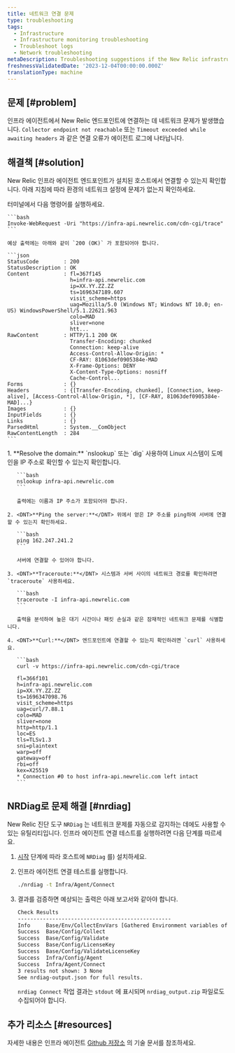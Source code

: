 ```yaml
---
title: 네트워크 연결 문제
type: troubleshooting
tags:
  - Infrastructure
  - Infrastructure monitoring troubleshooting
  - Troubleshoot logs
  - Network troubleshooting
metaDescription: Troubleshooting suggestions if the New Relic infrastructure agent is not able to connect to the New Relic endpoints
freshnessValidatedDate: '2023-12-04T00:00:00.000Z'
translationType: machine
---
```


## 문제 [#problem]

인프라 에이전트에서 New Relic 엔드포인트에 연결하는 데 네트워크 문제가 발생했습니다. `Collector endpoint not reachable` 또는 `Timeout exceeded while awaiting headers` 과 같은 연결 오류가 에이전트 로그에 나타납니다.

## 해결책 [#solution]

New Relic 인프라 에이전트 엔드포인트가 설치된 호스트에서 연결할 수 있는지 확인합니다. 아래 지침에 따라 환경의 네트워크 설정에 문제가 없는지 확인하세요.

<CollapserGroup>
  <Collapser id="windows" title="윈도우">
    터미널에서 다음 명령어를 실행하세요.

    ```bash
    Invoke-WebRequest -Uri "https://infra-api.newrelic.com/cdn-cgi/trace"
    ```

    예상 출력에는 아래와 같이 `200 (OK)` 가 포함되어야 합니다.

    ```json
    StatusCode        : 200
    StatusDescription : OK
    Content           : fl=367f145
                        h=infra-api.newrelic.com
                        ip=XX.YY.ZZ.ZZ
                        ts=1696347189.607
                        visit_scheme=https
                        uag=Mozilla/5.0 (Windows NT; Windows NT 10.0; en-US) WindowsPowerShell/5.1.22621.963
                        colo=MAD
                        sliver=none
                        htt...
    RawContent        : HTTP/1.1 200 OK
                        Transfer-Encoding: chunked
                        Connection: keep-alive
                        Access-Control-Allow-Origin: *
                        CF-RAY: 81063def0905384e-MAD
                        X-Frame-Options: DENY
                        X-Content-Type-Options: nosniff
                        Cache-Control...
    Forms             : {}
    Headers           : {[Transfer-Encoding, chunked], [Connection, keep-alive], [Access-Control-Allow-Origin, *], [CF-RAY, 81063def0905384e-MAD]...}
    Images            : {}
    InputFields       : {}
    Links             : {}
    ParsedHtml        : System.__ComObject
    RawContentLength  : 284
    ```
  </Collapser>

  <Collapser id="linux" title="Linux">
    1. <DNT>**Resolve the domain:**</DNT> `nslookup` 또는 `dig` 사용하여 Linux 시스템이 도메인을 IP 주소로 확인할 수 있는지 확인합니다.

       ```bash
       nslookup infra-api.newrelic.com
       ```

       출력에는 이름과 IP 주소가 포함되어야 합니다.

    2. <DNT>**Ping the server:**</DNT> 위에서 얻은 IP 주소를 ping하여 서버에 연결할 수 있는지 확인하세요.

       ```bash
       ping 162.247.241.2
       ```

       서버에 연결할 수 있어야 합니다.

    3. <DNT>**Traceroute:**</DNT> 시스템과 서버 사이의 네트워크 경로를 확인하려면 `traceroute` 사용하세요.

       ```bash
       traceroute -I infra-api.newrelic.com
       ```

       출력을 분석하여 높은 대기 시간이나 패킷 손실과 같은 잠재적인 네트워크 문제를 식별합니다.

    4. <DNT>**Curl:**</DNT> 엔드포인트에 연결할 수 있는지 확인하려면 `curl` 사용하세요.

       ```bash
       curl -v https://infra-api.newrelic.com/cdn-cgi/trace

       fl=366f101
       h=infra-api.newrelic.com
       ip=XX.YY.ZZ.ZZ
       ts=1696347098.76
       visit_scheme=https
       uag=curl/7.88.1
       colo=MAD
       sliver=none
       http=http/1.1
       loc=ES
       tls=TLSv1.3
       sni=plaintext
       warp=off
       gateway=off
       rbi=off
       kex=X25519
       * Connection #0 to host infra-api.newrelic.com left intact
       ```
  </Collapser>
</CollapserGroup>

## NRDiag로 문제 해결 [#nrdiag]

New Relic 진단 도구 `NRDiag` 는 네트워크 문제를 자동으로 감지하는 데에도 사용할 수 있는 유틸리티입니다. 인프라 에이전트 연결 테스트를 실행하려면 다음 단계를 따르세요.

1. [시작](/docs/new-relic-solutions/solve-common-issues/diagnostics-cli-nrdiag/diagnostics-cli-nrdiag/#get-started) 단계에 따라 호스트에 `NRDiag` 를) 설치하세요.

2. 인프라 에이전트 연결 테스트를 실행합니다.

   ```bash
   ./nrdiag -t Infra/Agent/Connect
   ```

3. 결과를 검증하면 예상되는 출력은 아래 보고서와 같아야 합니다.

   ```bash
   Check Results
   -------------------------------------------------
   Info     Base/Env/CollectEnvVars [Gathered Environment variables of current shell.]
   Success  Base/Config/Collect
   Success  Base/Config/Validate
   Success  Base/Config/LicenseKey
   Success  Base/Config/ValidateLicenseKey
   Success  Infra/Config/Agent
   Success  Infra/Agent/Connect
   3 results not shown: 3 None
   See nrdiag-output.json for full results.
   ```

   `nrdiag Connect` 작업 결과는 `stdout` 에 표시되며 `nrdiag_output.zip` 파일로도 수집되어야 합니다.

## 추가 리소스 [#resources]

자세한 내용은 인프라 에이전트 [Github 저장소](https://github.com/newrelic/infrastructure-agent/blob/master/docs/network_troubleshooting.md) 의 기술 문서를 참조하세요.